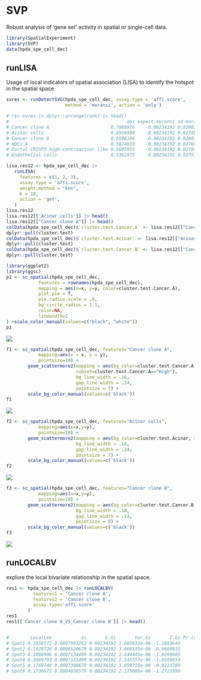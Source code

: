 # SVP
Robust analysis of 'gene set' activity in spatial or single-cell data.

```r
library(SpatialExperiment)
library(SVP)
data(hpda_spe_cell_dec)
```

## runLISA
Usage of local indicators of spatial association (LISA) to identify the hotspot in the spatial space
```r
svres <- runDetectSVG(hpda_spe_cell_dec, assay.type = 'affi.score', 
                      method = 'moransi', action = 'only') 

# r$> svres |> dplyr::arrange(rank) |> head()
#                                            obs expect.moransi sd.moransi Z.moransi        pvalue          padj rank
# Cancer clone A                       0.7086916    -0.00234192 0.02803920  25.35855 3.616015e-142 7.232030e-141    1
# Acinar cells                         0.6958980    -0.00234192 0.02788076  25.04379 1.020141e-138 1.020141e-137    2
# Cancer clone B                       0.6586104    -0.00234192 0.02803039  23.57985 3.102650e-123 2.068434e-122    3
# mDCs A                               0.5824019    -0.00234192 0.02760394  21.18334 6.801396e-100  3.400698e-99    4
# Ductal CRISP3 high-centroacinar like 0.5605955    -0.00234192 0.02794187  20.14673  1.437344e-90  5.749375e-90    5
# Endothelial cells                    0.5362475    -0.00234192 0.02757573  19.53128  2.976221e-85  9.920735e-85    6
```


```r
lisa.res12 <- hpda_spe_cell_dec |>
   runLISA(
     features = c(1, 2, 3), 
     assay.type = 'affi.score',
     weight.method = "knn",
     k = 10,
     action = 'get',
   )
lisa.res12
lisa.res12[['Acinar cells']] |> head()
lisa.res12[["Cancer clone A"]] |> head()
colData(hpda_spe_cell_dec)$`cluster.test.Cancer.A` <- lisa.res12[["Cancer clone A"]] |>
dplyr::pull(cluster.test)
colData(hpda_spe_cell_dec)$`cluster.test.Acinar` <- lisa.res12[["Acinar cells"]] |>
dplyr::pull(cluster.test)
colData(hpda_spe_cell_dec)$`cluster.test.Cancer.B` <- lisa.res12[["Cancer clone B"]] |>
dplyr::pull(cluster.test)
```

```r
library(ggplot2)
library(ggsc)
p1 <- sc_spatial(hpda_spe_cell_dec,
            features = rownames(hpda_spe_cell_dec),
            mapping = aes(x=x, y=y, color=cluster.test.Cancer.A),
            plot.pie = T,
            pie.radius.scale = .8,
            bg_circle_radius = 1.1,
            color=NA,
            linewidth=2
) +scale_color_manual(values=c("black", "white"))
p1
```
![](figures/svp_1.png)

```r
f1 <- sc_spatial(hpda_spe_cell_dec, features="Cancer clone A",
            mapping=aes(x = x, y = y),
            pointsize=10) + 
        geom_scattermore2(mapping = aes(bg_color=cluster.test.Cancer.A, 
                          subset=cluster.test.Cancer.A=="High"),
                          bg_line_width = .16,
                          gap_line_width = .14,
                          pointsize = 7) +
        scale_bg_color_manual(values=c('black'))
f1
```
![](figures/svp_2.png)

```r

f2 <- sc_spatial(hpda_spe_cell_dec, features="Acinar cells",
            mapping=aes(x=x,y=y),
            pointsize=10) +
        geom_scattermore2(mapping = aes(bg_color=cluster.test.Acinar, subset=cluster.test.Acinar=="High"),
                          bg_line_width = .16,
                          gap_line_width = .14,
                          pointsize = 7) +
        scale_bg_color_manual(values=c('black'))
f2
```
![](figures/svp_3.png)


```r
f3 <- sc_spatial(hpda_spe_cell_dec, features="Cancer clone B",
            mapping=aes(x=x,y=y),
            pointsize=10) +
        geom_scattermore2(mapping = aes(bg_color=cluster.test.Cancer.B, subset=cluster.test.Cancer.B=="High"),
                          bg_line_width = .18,
                          gap_line_width = .14,
                          pointsize = 8) +
        scale_bg_color_manual(values=c('black'))
f3
```
![](figures/svp_4.png)

## runLOCALBV
explore the local bivariate relationship in the spatial space.
```r
res1 <- hpda_spe_cell_dec |> runLOCALBV(
          features1 = 'Cancer clone A', 
          features2 = 'Cancer clone B', 
          assay.type='affi.score'
        )
res1
res1[['Cancer clone A_VS_Cancer clone B']] |> head()


#        LocalLee           Gi       E.Gi       Var.Gi       Z.Gi Pr (z > E(Gi)) cluster.no.test cluster.test
# Spot1 0.2656572 0.0007993283 0.00234192 1.685012e-06 -1.1883644      0.8826551             Low       NoSign
# Spot2 0.1928726 0.0006520670 0.00234192 3.060135e-06 -0.9660035      0.8329788             Low       NoSign
# Spot3 0.2098906 0.0007134499 0.00234192 2.544445e-06 -1.0209003      0.8463492             Low       NoSign
# Spot4 0.2609793 0.0007131499 0.00234192 2.545557e-06 -1.0208654      0.8463409             Low       NoSign
# Spot5 0.1769749 0.0007300670 0.00234192 3.059710e-06 -0.9214789      0.8215998             Low       NoSign
# Spot6 0.1736672 0.0004656579 0.00234192 2.175086e-06 -1.2721999      0.8983489             Low       NoSign
```